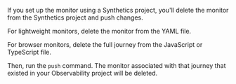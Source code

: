 
If you <DocLink id="enObservabilitySyntheticsGetStartedProject">set up the monitor using a Synthetics project</DocLink>,
you'll delete the monitor from the Synthetics project and push changes.

For lightweight monitors, delete the monitor from the YAML file.

For browser monitors, delete the full journey from the JavaScript or TypeScript file.

Then, run the <DocLink id="enObservabilitySyntheticsCommandReference" section="elasticsynthetics-push">`push` command</DocLink>.
The monitor associated with that journey that existed in your Observability project will be deleted.
